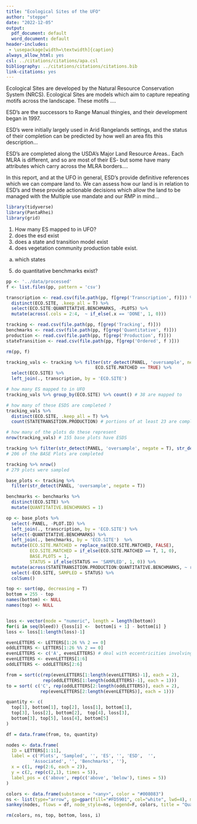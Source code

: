 ```yaml
---
title: "Ecological Sites of the UFO"
author: "steppe"
date: "2022-12-05"
output:
  pdf_document: default
  word_document: default
header-includes:
 - \usepackage[width=\textwidth]{caption}
always_allow_html: yes
csl: ../citations/citations/apa.csl
bibliography: ../citations/citations/citations.bib
link-citations: yes
---
```


Ecological Sites are developed by the Natural Resource Conservation System (NRCS). Ecological Sites are models which aim to capture repeating motifs across the landscape. These motifs ....

ESD's are the successors to Range Manual thingies, and their development began in 1997.

ESD's were initially largely used in Arid Rangelands settings, and the status of their completion can be predicted by how well an area fits this description...

ESD's are completed along the USDA's Major Land Resource Areas.. Each MLRA is different, and so are most of their ES- but some have many attributes which carry across the MLRA borders....

In this report, and at the UFO in general, ESD's provide definitive references which we can compare land to. We can assess how our land is in relation to ESD's and these provide actionable decisions which allow the land to be managed with the Multiple use mandate and our RMP in mind...


```r
library(tidyverse)
library(PantaRhei)
library(grid) 
```

1) How many ES mapped to in UFO?
2) does the esd exist
3) does a state and transition model exist
4) does vegetation community production table exist. 
 a. which states
5) do quantitative benchmarks exist?

```r

pp <- '../data/processed'
f <- list.files(pp, pattern = 'csv')

transcription <- read.csv(file.path(pp, f[grep('Transcription', f)])) %>% 
  distinct(ECO.SITE, .keep_all = T) %>% 
  select(ECO.SITE:QUANTITATIVE.BENCHMARKS, -PLOTS) %>% 
  mutate(across(.cols = 2:4,  ~ if_else(.x == 'DONE', 1, 0)))

tracking <- read.csv(file.path(pp, f[grep('Tracking', f)]))
benchmarks <- read.csv(file.path(pp, f[grep('Quantitative', f)]))
production <- read.csv(file.path(pp, f[grep('Production', f)]))
stateTransition <- read.csv(file.path(pp, f[grep('Ordered', f )]))

rm(pp, f)
```



```r
tracking_vals <- tracking %>% filter(str_detect(PANEL, 'oversample', negate = T) & 
                                  ECO.SITE.MATCHED == TRUE) %>% 
  select(ECO.SITE) %>% 
  left_join(., transcription, by = 'ECO.SITE') 

# how many ES mapped to in UFO
tracking_vals %>% group_by(ECO.SITE) %>% count() # 38 are mapped to

# how many of these ESDS are completed ?
tracking_vals %>% 
  distinct(ECO.SITE, .keep_all = T) %>% 
  count(STATETRANSITION.PRODUCTION) # portions of at least 23 are complete. 

# how many of the plots do these represent
nrow(tracking_vals) # 155 base plots have ESDS

tracking %>% filter(str_detect(PANEL, 'oversample', negate = T), str_detect(STATUS, '^SAMPLED')) %>% nrow()
# 206 of the BASE Plots are completed

tracking %>% nrow()
# 279 plots were sampled

```



```r

base_plots <- tracking %>%
  filter(str_detect(PANEL, 'oversample', negate = T))

benchmarks <- benchmarks %>% 
  distinct(ECO.SITE) %>% 
  mutate(QUANTITATIVE.BENCHMARKS = 1)

op <- base_plots %>% 
  select(-PANEL, -PLOT.ID) %>% 
  left_join(., transcription, by = 'ECO.SITE') %>% 
  select(-QUANTITATIVE.BENCHMARKS) %>% 
  left_join(., benchmarks, by = 'ECO.SITE')  %>% 
  mutate(ECO.SITE.MATCHED = replace_na(ECO.SITE.MATCHED, FALSE),
         ECO.SITE.MATCHED = if_else(ECO.SITE.MATCHED == T, 1, 0),
         BASE.PLOTS = 1,
         STATUS = if_else(STATUS == 'SAMPLED', 1, 0)) %>% 
  mutate(across(STATETRANSITION.PRODUCTION:QUANTITATIVE.BENCHMARKS, ~ replace_na(.x, 0))) %>% 
  select(-ECO.SITE, SAMPLED = STATUS) %>% 
  colSums()

top <- sort(op, decreasing = T)
bottom = 255 - top 
names(bottom) <- NULL
names(top) <- NULL


loss <- vector(mode = "numeric", length = length(bottom))
for(i in seq(bleed)) {loss[i] <-  bottom[i + 1] - bottom[i] }
loss <- loss[1:length(loss)-1]

evenLETTERS <- LETTERS[1:26 %% 2 == 0]
oddLETTERS <- LETTERS[1:26 %% 2 == 0]
evenLETTERS <- c('A', evenLETTERS) # deal with eccentricities involving A
evenLETTERS <- evenLETTERS[1:6]
oddLETTERS <- oddLETTERS[2:6]

from = sort(c(rep(evenLETTERS[1:length(evenLETTERS)-1], each = 2), 
              rep(oddLETTERS[1:length(oddLETTERS)-1], each = 1)))
to = sort( c('C', rep(oddLETTERS[2:length(oddLETTERS)], each = 2), 
             rep(evenLETTERS[2:length(evenLETTERS)], each = 1)))

quantity <- c(
  top[1], bottom[1], top[2], loss[1], bottom[1], 
  top[3], loss[2], bottom[2],  top[4], loss[3], 
  bottom[3], top[5], loss[4], bottom[5]
)

df = data.frame(from, to, quantity)

nodes <- data.frame(
  ID = LETTERS[1:11],
  label = c('Plots', 'Sampled', '', 'ES', '', 'ESD',  '',
          'Associated', '', 'Benchmarks', ''),
  x = c(1, rep(2:6, each = 2)),
  y = c(2, rep(c(2,1), times = 5)),
  label_pos = c('above', rep(c('above', 'below'), times = 5))
)

colors <- data.frame(substance = "<any>", color = "#008083")
ns <- list(type="arrow", gp=gpar(fill="#FD5901", col="white", lwd=4), mag_pos = 'label', mag_fmt="%.0f")
sankey(nodes, flows = df, node_style=ns, legend=F, colors, title = "Quantitative Benchmarks")

rm(colors, ns, top, bottom, loss, i)

```





